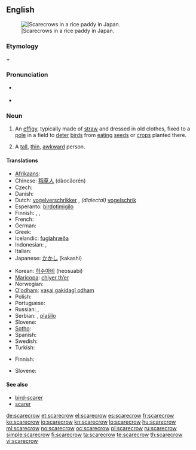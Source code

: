 {{wikipedia}}
==English==
[[Image:Kakashi2.jpg|thumb||Scarecrows in a rice paddy in Japan.]]

===Etymology===
{{term|scare}} + {{term|crow}}

===Pronunciation===
* {{a|RP}} {{IPA|/ˈskɛə.krəʊ/}}
* {{a|US}} {{IPA|/ˈskɛr.kroʊ/}}

===Noun===
{{en-noun}}

# An [[effigy]], typically made of [[straw]] and dressed in old clothes, fixed to a [[pole]] in a field to [[deter]] [[bird]]s from [[eating]] [[seed]]s or [[crop]]s planted there.
# {{context|figuratively|pejorative}} A [[tall]], [[thin]], [[awkward]] person.

====Translations====
{{trans-top|an effigy made to scare the birds away}}
* [[Afrikaans]]: {{t|af|voëlverskrikker|xs=Afrikaans}}
* Chinese: [[稻草人]] (dàocǎorén)
* Czech: {{t-|cs|strašák|m}}
* Danish: {{t+|da|fugleskræmsel|n}}
* Dutch: [[vogelverschrikker]] {{m}}, ''(dialectal)'' [[vogelschrik]]&nbsp;{{m}}
* Esperanto: [[birdotimigilo]]
* Finnish: {{t-|fi|variksenpelätin}}, {{t-|fi|variksenpelätti}}, {{t-|fi|linnunpelätin}}
* French: {{t+|fr|épouvantail|m}}
* German: {{t+|de|Vogelscheuche|f}}
* Greek: {{t|el|σκιάχτρο|n|tr=skiáchtro|sc=Grek}}
* Icelandic: [[fuglahræða]]
* Indonesian: {{t|id|orang-orangan|xs=Indonesian}},  {{t|id|penakut burung|xs=Indonesian}}
* Italian: {{t+|it|spaventapasseri|m|s}}
* Japanese: [[かかし]] (kakashi)
{{trans-mid}}
* Korean: [[허수아비]] (heosuabi)
* [[Maricopa]]: [[chiyer thʼer]]
* Norwegian: {{t+|no|fugleskremsel}}
* [[O'odham]]: [[vaṣai gakidagĭ odham]]
* Polish: {{t+|pl|strach na wróble|m}}
* Portuguese: {{t+|pt|espantalho}}
* Russian: {{t+|ru|пугало|n|tr=púgalo}}, {{t+|ru|чучело|n|tr=čúčelo}}
* Serbian: {{t-|sr|strašilo}} {{n}}, [[plašilo]] {{n}}
* Slovene: {{t+|sl|ptičje strašilo|n}}
* [[Sotho]]: {{t|st|setshosa|xs=Sotho}}
* Spanish: {{t+|es|espantapájaros|m|s}}
* Swedish: {{t+|sv|fågelskrämma|c}}
* Turkish: {{t+|tr|korkuluk}}
{{trans-bottom}}

{{trans-top|tall, thin, awkward person}}
* Finnish: {{t-|fi|variksenpelätin}}
{{trans-mid}}
* Slovene: {{t-|sl|strašilo|n}}
{{trans-bottom}}

====See also====
* [[bird-scarer]]
* [[scarer]]

[[de:scarecrow]]
[[et:scarecrow]]
[[el:scarecrow]]
[[es:scarecrow]]
[[fr:scarecrow]]
[[ko:scarecrow]]
[[io:scarecrow]]
[[kn:scarecrow]]
[[lo:scarecrow]]
[[hu:scarecrow]]
[[ml:scarecrow]]
[[no:scarecrow]]
[[oc:scarecrow]]
[[pl:scarecrow]]
[[ru:scarecrow]]
[[simple:scarecrow]]
[[fi:scarecrow]]
[[ta:scarecrow]]
[[te:scarecrow]]
[[th:scarecrow]]
[[vi:scarecrow]]